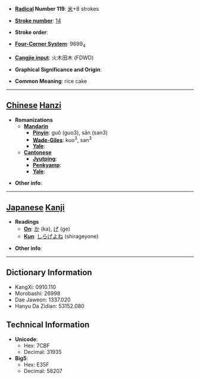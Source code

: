* '''[[Wiktionary:Chinese radical index| Radical]] Number 119''': [[Wiktionary:Chinese radical index 米|米]]+8 strokes

* '''[[Wiktionary:Chinese total strokes index|Stroke number]]''': [[Wiktionary:Chinese total strokes index 14|14]]

* '''Stroke order''': 

* '''[[Wiktionary:Chinese four corner index|Four-Corner System]]''': 9699<sub>4</sub>

* '''[[Wiktionary:Chinese Cangjie index|Cangjie input]]''': 火木田木 (FDWD)

* '''Graphical Significance and Origin''': 

* '''Common Meaning''': rice cake

----

== [[Chinese]] [[Hanzi]] ==

* '''Romanizations'''
** '''[[Mandarin]]'''
*** '''[[Pinyin]]''': guǒ (guo3), sǎn (san3)
*** '''[[Wade-Giles]]''': kuo<sup>3</sup>, san<sup>3</sup>
*** '''[[Yale]]''': 
** '''[[Cantonese]]'''
*** '''[[Jyutping]]''':
*** '''[[Penkyamp]]''': 
*** '''[[Yale]]''': 

* '''Other info''': 

----

== [[Japanese]] [[Kanji]] ==

* '''Readings'''
** '''[[On]]''': [[か]] (ka), [[げ]] (ge)
** '''[[Kun]]''': [[しらげよね]] (shirageyone)

* '''Other info''':  

----

== Dictionary Information ==

* KangXi: 0910.110
* Morobashi: 26998
* Dae Jaweon: 1337.020
* Hanyu Da Zidian: 53152.080

== Technical Information ==

* '''Unicode''':
** Hex: 7CBF
** Decimal: 31935
* '''Big5''':
** Hex: E35F
** Decimal: 58207